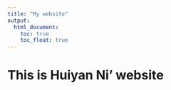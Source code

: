 ```yaml
---
title: "My website"
output: 
  html_document:
    toc: true
    toc_float: true
---
```


# This is Huiyan Ni' website



